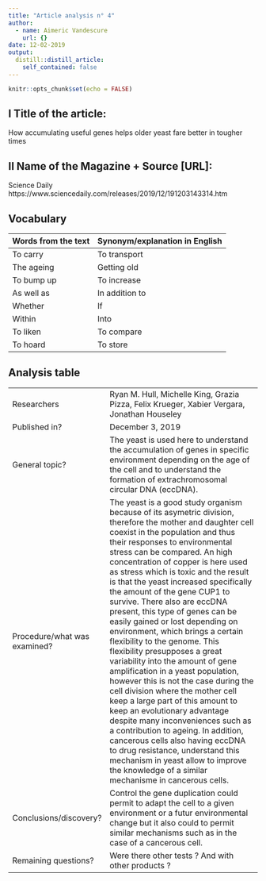 ```yaml
---
title: "Article analysis n° 4"
author:
  - name: Aimeric Vandescure
    url: {}
date: 12-02-2019
output:
  distill::distill_article:
    self_contained: false
---
```


```r
knitr::opts_chunk$set(echo = FALSE)
```

## I Title of the article: 

How accumulating useful genes helps older yeast fare better in tougher times


## II Name of the Magazine + Source [URL]:

Science Daily  https://www.sciencedaily.com/releases/2019/12/191203143314.htm 

## Vocabulary 

| Words from the text | Synonym/explanation in English |
| ------------------- | ------------------------------ |
| To carry   | To transport                   |
|   The ageing     | Getting old        |
|  To bump up  |  To increase  |
|   As well as  |  In addition to  |
|  Whether   |  If  |
|  Within  | Into |
|To liken  |  To compare  |
| To hoard  | To store  |

## Analysis table 

|                              |                                                                     |
| ---------------------------- | ------------------------------------------------------------------- |
| Researchers                  | Ryan M. Hull, Michelle King, Grazia Pizza, Felix Krueger, Xabier Vergara, Jonathan Houseley                        |
| Published in?                | December 3, 2019                                                       |
| General topic?               |  The yeast is used here to understand the accumulation of genes in specific environment depending on the age of the cell and to understand the formation of extrachromosomal circular DNA (eccDNA).                      |
| Procedure/what was examined? | The yeast is a good study organism because of its asymetric division, therefore the mother and daughter cell coexist in the population and thus their responses to environmental stress can be compared. An high concentration of copper is here used as stress which is toxic and the result is that the yeast increased specifically the amount of the gene CUP1 to survive. There also are eccDNA present, this type of genes can be easily gained or lost depending on environment, which brings a certain flexibility to the genome. This flexibility presupposes a great variability into the amount of gene amplification in a yeast population, however this is not the case during the cell division where the mother cell keep a large part of this amount to keep an evolutionary advantage despite many inconveniences such as a contribution to ageing. In addition, cancerous cells also having eccDNA to drug resistance, understand this mechanism in yeast allow to improve the knowledge of a similar mechanisme in cancerous cells.|
| Conclusions/discovery?       |  Control the gene duplication could permit to adapt the cell to a given environment or a futur environmental change but it also could to permit similar mechanisms such as in the case of a cancerous cell.      |
| Remaining questions?         | Were there other tests ? And with other products ? |

